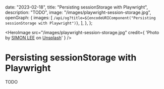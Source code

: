   date: "2023-02-18",
  title: "Persisting sessionStorage with Playwright",
  description: "TODO",
  image: "/images/playwright-session-storage.jpg",
  openGraph: {
    images: [
      `/api/og?title=${encodeURIComponent("Persisting sessionStorage with Playwright")}`,
    ],
  },
};

<HeroImage
  src="/images/playwright-session-storage.jpg"
  credit={
    'Photo by <a href="https://unsplash.com/@simonppt?utm_content=creditCopyText&utm_medium=referral&utm_source=unsplash">SIMON LEE</a> on <a href="https://unsplash.com/photos/yellow-flower-in-white-background-WK5uLckIjRo?utm_content=creditCopyText&utm_medium=referral&utm_source=unsplash">Unsplash</a>'
  }
/>

# Persisting sessionStorage with Playwright

TODO
